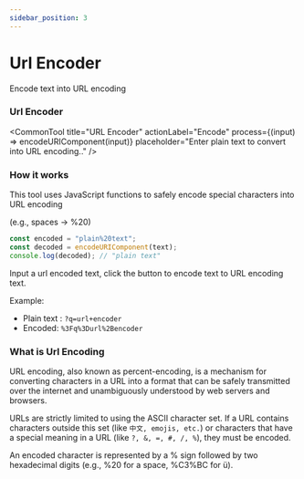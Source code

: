 ```yaml
---
sidebar_position: 3
---
```


# Url Encoder

Encode text into URL encoding






### Url Encoder

<CommonTool
  title="URL Encoder"
  actionLabel="Encode"
  process={(input) => encodeURIComponent(input)}
  placeholder="Enter plain text to convert into URL encoding.."
/>


### How it works 

This tool uses JavaScript functions to safely encode special characters into URL encoding

(e.g., spaces → %20)

```js
const encoded = "plain%20text";
const decoded = encodeURIComponent(text);
console.log(decoded); // "plain text"
```

Input a url encoded text, click the button to encode text to URL encoding text.

Example:

- Plain text : `?q=url+encoder`  
- Encoded: `%3Fq%3Durl%2Bencoder`

### What is Url Encoding 

URL encoding, also known as percent-encoding, is a mechanism for converting characters in a URL into a format that can be safely transmitted over the internet and unambiguously understood by web servers and browsers.

URLs are strictly limited to using the ASCII character set. If a URL contains characters outside this set (like `中文, emojis, etc.`) or characters that have a special meaning in a URL (like `?, &, =, #, /, %`), they must be encoded.

An encoded character is represented by a % sign followed by two hexadecimal digits (e.g., %20 for a space, %C3%BC for ü).